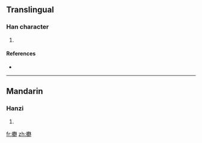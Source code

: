 ==Translingual==

===Han character===
{{Han char|rn=75|rad=木|as=17|sn=21|four=|canj=木廿女木 (DTVD)}}

# {{defn|Han|sort=木17}}

====References====
* {{Han ref|kx=0562.320|dkj=15901|dj=0951.110|hdz=21321.020|uh=6B01|ud=27393}}

----

==Mandarin==

===Hanzi===
{{cmn-hanzi|pin=[[nóng]] ([[nong2]])|wg=nung<sup>2</sup>}}

# {{defn|Mandarin}}

[[fr:欁]]
[[zh:欁]]
